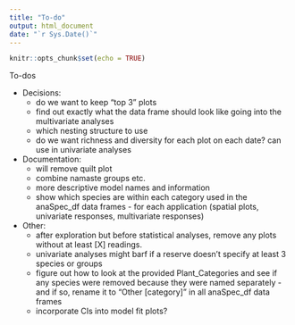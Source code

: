 ```yaml
---
title: "To-do"
output: html_document
date: "`r Sys.Date()`"
---
```


```r
knitr::opts_chunk$set(echo = TRUE)
```

To-dos  

+  Decisions:  
    +  do we want to keep "top 3" plots 
    +  find out exactly what the data frame should look like going into the multivariate analyses  
    +  which nesting structure to use  
    +  do we want richness and diversity for each plot on each date? can use in univariate analyses  
    
+  Documentation:  
    +  will remove quilt plot  
    +  combine namaste groups etc.  
    +  more descriptive model names and information  
    +  show which species are within each category used in the anaSpec_df data frames - for each application (spatial plots, univariate responses, multivariate responses)  
+  Other:  
    +  after exploration but before statistical analyses, remove any plots without at least [X] readings.  
    +  univariate analyses might barf if a reserve doesn't specify at least 3 species or groups  
    +  figure out how to look at the provided Plant_Categories and see if any species were removed because they were named separately - and if so, rename it to "Other [category]" in all anaSpec_df data frames  
    +  incorporate CIs into model fit plots?  